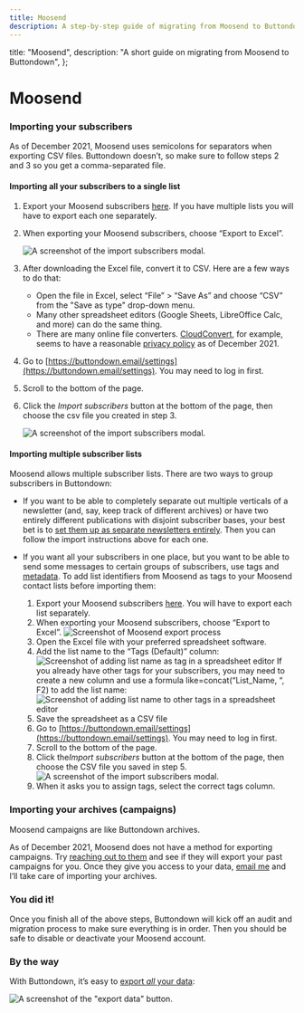 ```yaml
---
title: Moosend
description: A step-by-step guide of migrating from Moosend to Buttondown
---
```




  title: "Moosend",
  description: "A short guide on migrating from Moosend to Buttondown",
};

# Moosend

### Importing your subscribers

<Notice variant="info">
  As of December 2021, Moosend uses semicolons for separators when exporting CSV
  files. Buttondown doesn’t, so make sure to follow steps 2 and 3 so you get a
  comma-separated file.
</Notice>

#### Importing all your subscribers to a single list

1. Export your Moosend subscribers [here](https://help.moosend.com/hc/en-us/articles/4403031374354-Export-your-subscribers-as-a-CSV-file-). If you have multiple lists you will have to export each one separately.
2. When exporting your Moosend subscribers, choose “Export to Excel”.

   ![A screenshot of the import subscribers modal.](/images/import-subscribers.png)

3. After downloading the Excel file, convert it to CSV. Here are a few ways to do that:

   - Open the file in Excel, select “File” > “Save As” and choose “CSV” from the "Save as type" drop-down menu.
   - Many other spreadsheet editors (Google Sheets, LibreOffice Calc, and more) can do the same thing.
   - There are many online file converters. [CloudConvert](https://cloudconvert.com/xlsx-to-csv), for example, seems to have a reasonable [privacy policy](https://cloudconvert.com/privacy) as of December 2021.

4. Go to [https://buttondown.email/settings](https://buttondown.email/settings). You may need to log in first.
5. Scroll to the bottom of the page.
6. Click the _Import subscribers_ button at the bottom of the page, then choose the csv file you created in step&nbsp;3.

   ![A screenshot of the import subscribers modal.](/images/import-subscribers.png)

#### Importing multiple subscriber lists

Moosend allows multiple subscriber lists. There are two ways to group subscribers in Buttondown:

- If you want to be able to completely separate out multiple verticals of a newsletter (and, say, keep track of different archives) or have two entirely different publications with disjoint subscriber bases, your best bet is to [set them up as separate newsletters entirely](https://docs.buttondown.email/advanced-features/managing-multiple-newsletters). Then you can follow the import instructions above for each one.
- If you want all your subscribers in one place, but you want to be able to send some messages to certain groups of subscribers, use tags and [metadata](https://docs.buttondown.email/advanced-features/metadata). To add list identifiers from Moosend as tags to your Moosend contact lists before importing them:

  1.  Export your Moosend subscribers [here](https://help.moosend.com/hc/en-us/articles/4403031374354-Export-your-subscribers-as-a-CSV-file-). You will have to export each list separately.
  2.  When exporting your Moosend subscribers, choose “Export to Excel”.
      ![Screenshot of Moosend export process](/images/migration-guides/moosend-export.png)
  3.  Open the Excel file with your preferred spreadsheet software.
  4.  Add the list name to the “Tags (Default)” column:
      ![Screenshot of adding list name as tag in a spreadsheet editor](/images/migrationguides/moosend-add-tag.png)
      If you already have other tags for your subscribers, you may need to create a new column and use a formula like=concat(“List_Name, “, F2) to add the list name:
      ![Screenshot of adding list name to other tags in a spreadsheet editor](/images/migration-guides/moosend-add-listname-to-tags.png)
  5.  Save the spreadsheet as a CSV file
  6.  Go to [https://buttondown.email/settings](https://buttondown.email/settings). You may need to log in first.
  7.  Scroll to the bottom of the page.
  8.  Click the*Import subscribers* button at the bottom of the page, then choose the CSV file you saved in step&nbsp;5.
      ![A screenshot of the import subscribers modal.](/images/import-subscribers.png)
  9.  When it asks you to assign tags, select the correct tags column.

### Importing your archives (campaigns)

<Notice variant="info">Moosend campaigns are like Buttondown archives.</Notice>

As of December 2021, Moosend does not have a method for exporting campaigns. Try [reaching out to them](https://moosend.com/contact-us/support/) and see if they will export your past campaigns for you. Once they give you access to your data, [email me](mailto:justin@buttondown.email) and I’ll take care of importing your archives.

### You did it!

Once you finish all of the above steps, Buttondown will kick off an audit and migration process to make sure everything is in order. Then you should be safe to disable or deactivate your Moosend account.

### By the way

With Buttondown, it’s easy to [export _all_ your data](https://docs.buttondown.email/odds-and-ends/exporting-your-data):

![A screenshot of the "export data" button.](/images/exporting.png)
